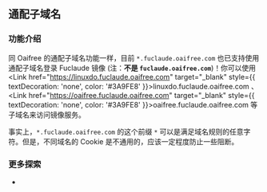 
## 通配子域名

### 功能介绍

同 Oaifree 的通配子域名功能一样，目前 `*.fuclaude.oaifree.com` 也已支持使用通配子域名登录 Fuclaude 镜像 (注：**不是 `fuclaude.oaifree.com`**)！你可以使用 <Link href="https://linuxdo.fuclaude.oaifree.com" target="\_blank" style={{ textDecoration: 'none', color: '#3A9FE8' }}>linuxdo.fuclaude.oaifree.com</Link> 、 <Link href="https://oaifree.fuclaude.oaifree.com" target="\_blank" style={{ textDecoration: 'none', color: '#3A9FE8' }}>oaifree.fuclaude.oaifree.com</Link> 等子域名来访问镜像服务。

事实上，`*.fuclaude.oaifree.com` 的这个前缀 `*` 可以是满足域名规则的任意字符。但是，不同域名的 Cookie 是不通用的，应该一定程度防止一些阻断。

### 更多探索
- <LinuxdoTopicLink linuxdoTopicId="162875"/>